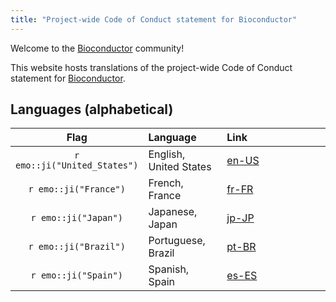 ```yaml
---
title: "Project-wide Code of Conduct statement for Bioconductor"
---
```


Welcome to the [Bioconductor](https://bioconductor.org/) community!

This website hosts translations of the project-wide Code of Conduct statement for [Bioconductor](https://bioconductor.org/).

## Languages (alphabetical)

|          Flag           | Language       | Link               |
| :---------------------: | :------------- | :------------------|
| `r emo::ji("United_States")` | English, United States | [en-US](en-US.html) |
| `r emo::ji("France")` | French, France | [fr-FR](fr-FR.html) |
| `r emo::ji("Japan")` | Japanese, Japan | [jp-JP](jp-JP.html) |
| `r emo::ji("Brazil")` | Portuguese, Brazil | [pt-BR](pt-BR.html) |
| `r emo::ji("Spain")` | Spanish, Spain | [es-ES](es-ES.html) |

